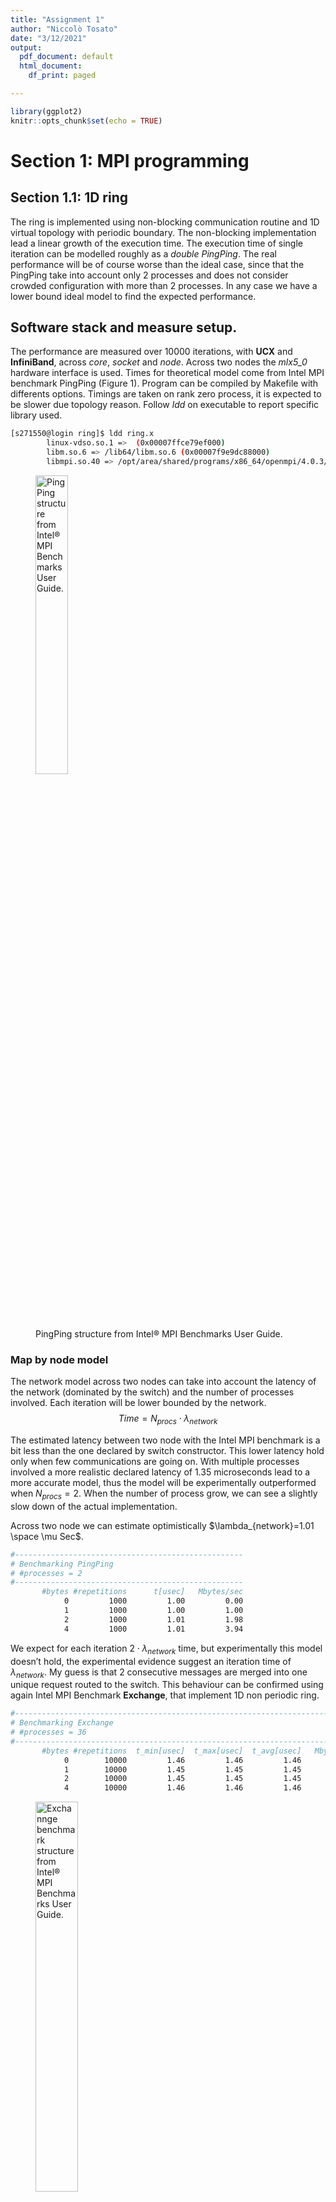 ```yaml
---
title: "Assignment 1"
author: "Niccolò Tosato"
date: "3/12/2021"
output:
  pdf_document: default
  html_document:
    df_print: paged

---
```



```r
library(ggplot2)
knitr::opts_chunk$set(echo = TRUE)
```

# Section 1: MPI programming
## Section 1.1: 1D ring

The ring is implemented using non-blocking communication routine and 1D virtual topology with periodic boundary. 
The non-blocking implementation lead a linear growth of the execution time. The execution time of single iteration can be modelled  roughly as a *double PingPing*. 
The real performance will be of course worse than the ideal case, since that the PingPing take into account only 2 processes and does not consider crowded configuration with more than 2 processes. In any case we have a lower bound ideal model to find the expected performance.

## Software stack and measure setup.

The performance are measured over 10000 iterations, with **UCX** and **InfiniBand**, across *core*, *socket* and *node*. Across two nodes the *mlx5_0*  hardware interface is used. Times for theoretical model come from Intel MPI benchmark PingPing (Figure 1). Program can be compiled by Makefile with differents options. Timings are taken on rank zero process, it is expected to be slower due topology reason. Follow *ldd* on executable to report specific library used.

\scriptsize

```bash
[s271550@login ring]$ ldd ring.x
        linux-vdso.so.1 =>  (0x00007ffce79ef000)
        libm.so.6 => /lib64/libm.so.6 (0x00007f9e9dc88000)
        libmpi.so.40 => /opt/area/shared/programs/x86_64/openmpi/4.0.3/gnu/9.3.0/lib/libmpi.so.40 (0x00007f9e9d964000)

```
\normalsize

![PingPing structure from Intel® MPI Benchmarks User Guide.](/home/nt/Scrivania/en/mpi/imb_user_guide/IMB_Users_Guide_files/image02.png){#id .class width=35% height=35%}

### Map by node model
The network model across two nodes can take into account the latency of the network (dominated by the switch) and the number of processes involved. Each iteration will be lower bounded by the network.
$$Time=N_{procs} \cdot \lambda_{network}$$

The estimated latency between two node with the Intel MPI benchmark is a bit less than the one declared by switch constructor. This lower latency hold only when few communications are going on. With multiple processes involved a more realistic declared latency of $1.35$ microseconds lead to a more accurate model, thus the model will be experimentally outperformed when $N_{procs}=2$. When the number of process grow, we can see a slightly slow down of the actual implementation. 

Across two node we can estimate optimistically $\lambda_{network}=1.01 \space \mu Sec$.
\scriptsize

```bash
#---------------------------------------------------
# Benchmarking PingPing 
# #processes = 2 
#---------------------------------------------------
       #bytes #repetitions      t[usec]   Mbytes/sec
            0         1000         1.00         0.00
            1         1000         1.00         1.00
            2         1000         1.01         1.98
            4         1000         1.01         3.94

```
\normalsize
We expect for each iteration $2 \cdot \lambda_{network}$ time, but experimentally this model doesn't hold, the experimental evidence suggest an iteration time of $\lambda_{network}$. My guess is that 2 consecutive messages are merged into one unique request routed to the switch. This behaviour can be confirmed using again Intel MPI Benchmark **Exchange**, that implement 1D non periodic ring. 

\scriptsize
```bash
#-----------------------------------------------------------------------------
# Benchmarking Exchange 
# #processes = 36 
#-----------------------------------------------------------------------------
       #bytes #repetitions  t_min[usec]  t_max[usec]  t_avg[usec]   Mbytes/sec
            0        10000         1.46         1.46         1.46         0.00
            1        10000         1.45         1.45         1.45         2.75
            2        10000         1.45         1.45         1.45         5.50
            4        10000         1.46         1.46         1.46        10.97

```
\normalsize

![Exchannge benchmark structure from Intel® MPI Benchmarks User Guide.](./img/image04.png){#id99 .class width=40% height=40%}

### Map by socket model

With the socket round robin binding selected, we can model the ring behaviour as following, with the usual Intel MPI benchmark estimation.
$$Time=N_{procs}\cdot \lambda_{socket}\cdot 2$$
Again when the sockets become crowded the real performance is worse than the model.

Across two socket we can estimate $t=0.49 \space \mu Sec$
\scriptsize
```bash
#---------------------------------------------------
# Benchmarking PingPing 
# #processes = 2 
#---------------------------------------------------
       #bytes #repetitions      t[usec]   Mbytes/sec
            0         1000         0.49         0.00
            1         1000         0.48         2.06
            2         1000         0.49         4.12
            4         1000         0.49         8.18
```
\normalsize
### Map by core model

Mapping by core the processes we have to take into account how many processes are spawned and where. When $N_{procs}$ is less or equal than the number of core in a single socket, the expected execution time is bounded by the core communication. When the first socket is filled, the first process on the second socket will be the slowest over all process, his neighbors will be placed in the other socket and he will be the slowest in communication. Thus one iteration is long as the slowest process communication time. Experimentally a spike when $N_{procs}=13$ is clearly visible. Counter intuitively the performance increase respect $N_{procs}=13$ when the number of processes increase and other process are spawned in the second socket. 

The slowest processes now have one neighbor on the same socket and one on the other, so the complessive iteration time for the slowest process is $\lambda_{core}+\lambda_{socket}$. 


$$
  Time= \left\{
\begin{array}{ll}
      N_{procs}\cdot\lambda_{core}\cdot 2 & N_{procs}\leq N_{cpu\space core} \\
      N_{procs}\cdot(\lambda_{core}+\lambda_{socket}) & N_{procs} > N_{cpu\space core}+2 \\
            N_{procs}\cdot\lambda_{socket}\cdot 2 & N_{procs} = N_{cpu\space core}+1 \\
\end{array} 
\right.  
$$


Across two core we can estimate $t=0.23 \space \mu Sec$
\scriptsize
```bash
#---------------------------------------------------
# Benchmarking PingPing 
# #processes = 2 
#---------------------------------------------------
       #bytes #repetitions      t[usec]   Mbytes/sec
            0         1000         0.23         0.00
            1         1000         0.23         4.27
            2         1000         0.24         8.44
            4         1000         0.23        17.18
```
\normalsize
### Experimental results compared with theoretical model

```r

ring_core=read.csv("./ring/timing/core.csv", header = TRUE)
ring_socket=read.csv("./ring/timing/socket.csv", header = TRUE)
ring_node=read.csv("./ring/timing/node.csv", header = TRUE)

ring_core_big=read.csv("./ring/timing/all_nodes/core.txt", header = TRUE)
ring_socket_big=read.csv("./ring/timing/all_nodes/socket.txt", header = TRUE)
ring_node_big=read.csv("./ring/timing/all_nodes/node.txt", header = TRUE)

ring_model_core=ring_core
ring_model_socket=ring_socket
ring_model_node=ring_node

core_latency=0.23
socket_latency=0.48
node_latency=1.35

ring_model_core$MEAN[ring_model_core$X.SIZE<=12]=ring_model_core$X.SIZE[ring_model_core$X.SIZE<=12]*core_latency*2
ring_model_core$MEAN[ring_model_core$X.SIZE>12]=ring_model_core$X.SIZE[ring_model_core$X.SIZE>12]*socket_latency+ring_model_core$X.SIZE[ring_model_core$X.SIZE>12]*core_latency
ring_model_core$MEAN[ring_model_core$X.SIZE==13]=ring_model_core$X.SIZE[ring_model_core$X.SIZE==13]*socket_latency*2

ring_model_socket$MEAN=ring_model_socket$X.SIZE*socket_latency*2


ring_model_node$MEAN=ring_model_node$X.SIZE*node_latency

sp1 = ggplot(ring_core,aes(x=X.SIZE,y=MEAN,color="Map by core",linetype="Real time"))  +
  scale_y_continuous(name="Time uSec",breaks = seq(0,45,by=5))+
  scale_x_continuous(name="Processor number",breaks = ring_core$X.SIZE) +
  geom_point() + 
  geom_line()  + 
  theme(axis.text.x = element_text(angle = 45, vjust = 0.5, hjust=0.5))+
  geom_point(data=ring_model_core,aes(x=X.SIZE,y=MEAN,color="Map by core"))+
  geom_line(data=ring_model_core,aes(x=X.SIZE,y=MEAN,color="Map by core",linetype="Theoretical time")) +    
  geom_point(data=ring_socket,aes(x=X.SIZE,y=MEAN,color="Map by socket")) +
  geom_line(data=ring_socket,aes(x=X.SIZE,y=MEAN,color="Map by socket",linetype="Real time"))+
  geom_point(data=ring_model_socket,aes(x=X.SIZE,y=MEAN,color="Map by socket")) +
  geom_line(data=ring_model_socket,aes(x=X.SIZE,y=MEAN,color="Map by socket",linetype="Theoretical time"))+
  geom_point(data=ring_model_node,aes(x=X.SIZE,y=MEAN,color="Map by node")) +
  geom_line(data=ring_model_node,aes(x=X.SIZE,y=MEAN,color="Map by node",linetype="Theoretical time"))+
  geom_point(data=ring_node,aes(x=X.SIZE,y=MEAN,color="Map by node")) +
  geom_line(data=ring_node,aes(x=X.SIZE,y=MEAN,color="Map by node",linetype="Real time"))+
  scale_color_manual(name="Mapping", values = c(10,12,13))+
  scale_linetype_manual(name="",values=c(1,2))+
  theme(legend.position = c(0.2, 0.8))+ geom_vline(xintercept=12, 
                color = "red",linetype="dashed", size=0.5)

core_latency=0.23
socket_latency=0.48
node_latency=1.35

ring_model_core$MEAN_MESSAGE[ring_model_core$X.SIZE<=12]=core_latency*2
ring_model_core$MEAN_MESSAGE[ring_model_core$X.SIZE>12]=socket_latency+core_latency
ring_model_core$MEAN_MESSAGE[ring_model_core$X.SIZE==13]=socket_latency*2

ring_model_socket$MEAN_MESSAGE=socket_latency*2


ring_model_node$MEAN_MESSAGE=node_latency

sp = ggplot(ring_core,aes(x=X.SIZE,y=MEAN_MESSAGE,color="Map by core",linetype="Real time"))  +
  scale_y_continuous(name="Mean iteration time uSec",breaks = seq(0.4,1.6,by=0.1))+
  scale_x_continuous(name="Processor number",breaks = ring_core$X.SIZE) +
  geom_point() + 
  geom_line()  + 
  theme(axis.text.x = element_text(angle = 45, vjust = 0.5, hjust=0.5))+
  geom_point(data=ring_model_core,aes(x=X.SIZE,y=MEAN_MESSAGE,color="Map by core"))+
  geom_line(data=ring_model_core,aes(x=X.SIZE,y=MEAN_MESSAGE,color="Map by core",linetype="Theoretical time")) +    
  geom_point(data=ring_socket,aes(x=X.SIZE,y=MEAN/X.SIZE,color="Map by socket")) +
  geom_line(data=ring_socket,aes(x=X.SIZE,y=MEAN/X.SIZE,color="Map by socket",linetype="Real time"))+
  geom_point(data=ring_model_socket,aes(x=X.SIZE,y=MEAN_MESSAGE,color="Map by socket")) +
  geom_line(data=ring_model_socket,aes(x=X.SIZE,y=MEAN_MESSAGE,color="Map by socket",linetype="Theoretical time"))+
  geom_point(data=ring_model_node,aes(x=X.SIZE,y=MEAN_MESSAGE,color="Map by node")) +
  geom_line(data=ring_model_node,aes(x=X.SIZE,y=MEAN_MESSAGE,color="Map by node",linetype="Theoretical time"))+
  geom_point(data=ring_node,aes(x=X.SIZE,y=MEAN/X.SIZE,color="Map by node")) +
  geom_line(data=ring_node,aes(x=X.SIZE,y=MEAN/X.SIZE,color="Map by node",linetype="Real time"))+
  scale_color_manual(name="Mapping", values = c(10,12,13))+
  scale_linetype_manual(name="",values=c(1,2))+
  guides(color = FALSE, size = FALSE,linetype= FALSE)+
  geom_vline(xintercept=12, 
                color = "red",linetype="dashed", size=0.5)

```



```r

library(gtable)
library(gridExtra)
grid.arrange(sp1,sp,nrow=1)

```

```r

library(ggplot2)
sp = ggplot(ring_core_big,aes(x=X.SIZE,y=MEAN,color="Map by core" ))  +
  scale_y_continuous(name="Time uSec",breaks = seq(0,180,by=10))+
  scale_x_continuous(name="Processor number",breaks = ring_core_big$X.SIZE) +
  geom_point() + 
  geom_line()  + 
  theme(axis.text.x = element_text(angle = 60, vjust = 0.5, hjust=0.5))+
  geom_point(data=ring_socket_big,aes(x=X.SIZE,y=MEAN,color="Map by socket")) +
  geom_line(data=ring_socket_big,aes(x=X.SIZE,y=MEAN,color="Map by socket" ))+
  geom_point(data=ring_node_big,aes(x=X.SIZE,y=MEAN,color="Map by node")) +
  geom_line(data=ring_node_big,aes(x=X.SIZE,y=MEAN,color="Map by node" ))+
  scale_color_manual(name="Mapping", values = c(10,12,13,14))+
  scale_linetype_manual(name="",values=c(1,2))+
  theme(legend.position = c(0.1, 0.6))+
  geom_vline(xintercept=12, 
                color = "red",linetype="dashed", size=0.5)+
  geom_vline(xintercept=24, 
                color = "red",linetype="dashed", size=0.5)+
  geom_vline(xintercept=36, 
                color = "red",linetype="dashed", size=0.5)+
  geom_vline(xintercept=48, 
                color = "red",linetype="dashed", size=0.5)+
   geom_vline(xintercept=60, 
                color = "red",linetype="dashed", size=0.5)+
  geom_vline(xintercept=72, 
                color = "red",linetype="dashed", size=0.5)+
  geom_vline(xintercept=84, 
                color = "red",linetype="dashed", size=0.5)


library(ggplot2)
sp2 = ggplot(ring_core_big,aes(x=X.SIZE,y=MEAN_MESSAGE,color="Map by core" ))  +
  scale_y_continuous(name="Mean iteration time uSec",breaks = seq(0.4,1.7,0.1))+
  scale_x_continuous(name="Processor number",breaks = ring_core_big$X.SIZE) +
  geom_point() + 
  geom_line()  + 
  theme(axis.text.x = element_text(angle = 60, vjust = 0.5, hjust=0.5))+
  geom_point(data=ring_socket_big,aes(x=X.SIZE,y=MEAN_MESSAGE,color="Map by socket")) +
  geom_line(data=ring_socket_big,aes(x=X.SIZE,y=MEAN_MESSAGE,color="Map by socket" ))+
  geom_point(data=ring_node_big,aes(x=X.SIZE,y=MEAN_MESSAGE,color="Map by node")) +
  geom_line(data=ring_node_big,aes(x=X.SIZE,y=MEAN_MESSAGE,color="Map by node" ))+
  scale_color_manual(name="Mapping", values = c(10,12,13,14))+
  scale_linetype_manual(name="",values=c(1,2))+
  guides(color = FALSE, size = FALSE,linetype= FALSE)+ geom_vline(xintercept=12, 
                color = "red",linetype="dashed", size=0.5)+
  geom_vline(xintercept=12, 
                color = "red",linetype="dashed", size=0.5)+
  geom_vline(xintercept=24, 
                color = "red",linetype="dashed", size=0.5)+
  geom_vline(xintercept=36, 
                color = "red",linetype="dashed", size=0.5)+
  geom_vline(xintercept=48, 
                color = "red",linetype="dashed", size=0.5)+
  geom_vline(xintercept=60, 
                color = "red",linetype="dashed", size=0.5)+
  geom_vline(xintercept=72, 
                color = "red",linetype="dashed", size=0.5)+
  geom_vline(xintercept=84, 
                color = "red",linetype="dashed", size=0.5)

```
\newpage
```r

grid.arrange(sp,sp2,nrow=2)

```

## More Comments

Running the ring across 4 node we can recognize the pattern described above. After 24 processes, when socket or node are saturated the changes on mean iteration time are smaller beacause the communication time between node is the larger and more evident than intra-socket on intra-core, and above 24 processes we have at least one intra-node communication going on.

\newpage
# Section 2: measure MPI point to point performance

In order to measure MPI point to point performance, the Intel MPI benchmarks is used. By Intel's documentation it works as follow:

![PingPong structure from Intel® MPI Benchmarks User Guide.](./img/image01.png){#id2 .class width=50% height=50%}

The bandwidth and the latency estimate is done across *core*, *socket* and different *node*, combined with different protocols and hardware devices.
The **pml** involved in the benchmarks are **OB1** and **UCX**. The **btl** used are **tcp** and **vader**. Across node are selected also different network, with different protocols: $25$ Gbit Ethernet and $100$ Gbit InfiniBand throught Mellanox network switch. 

```r
node_ib=read.csv("./pingpong/ompi/node_ib.out.csv", header = TRUE)
node_ob1_tcp=read.csv("./pingpong/ompi/node_ob1_selftcp.out.csv", header = TRUE)
node_ucx_br0=read.csv("./pingpong/ompi/node_ucx_br0.out.csv", header = TRUE)
node_ucx_ib0=read.csv("./pingpong/ompi/node_ucx_ib0.out.csv", header = TRUE)
node_ucx__mlx5=read.csv("./pingpong/ompi/node_ucx_mlx5.out.csv", header = TRUE)

socket_ib=read.csv("./pingpong/ompi/socket_ib.out.csv", header = TRUE)
socket_ob1_tcp=read.csv("./pingpong/ompi/socket_ob1_selftcp.out.csv", header = TRUE)
socket_ob1_vader=read.csv("./pingpong/ompi/socket_ob1_selfvader.out.csv", header = TRUE)

core_ib=read.csv("./pingpong/ompi/core_ib.out.csv", header = TRUE)
core_ob1_tcp=read.csv("./pingpong/ompi/core_ob1_selftcp.out.csv", header = TRUE)
core_ob1_vader=read.csv("./pingpong/ompi/core_ob1_selfvader.out.csv", header = TRUE)


node_ib_intel=read.csv("./pingpong/intel/node_ib_intel.out.csv", header = TRUE)
socket_ib_intel=read.csv("./pingpong/intel/socket_ib_intel.out.csv", header = TRUE)
core_ib_intel=read.csv("./pingpong/intel/core_ib_intel.out.csv", header = TRUE)
```

```r
library(ggplot2)

sp = ggplot(core_ib,aes(x=X.bytes,y=mbs,color="UCX IB",linetype="Core")) +
  scale_x_continuous(trans='log2',name="Message Size Bytes",breaks=core_ib$X.bytes) +
  geom_point() + geom_line()+scale_y_continuous(breaks = seq(0,25000,1000),name="MB/s") +
  theme(axis.text.x = element_text(angle = 90, vjust = 0.5, hjust=1)) +
  geom_point(data=core_ob1_tcp,aes(x=X.bytes,y=mbs,color="OB1 tcp")) +
  geom_line(data=core_ob1_tcp,aes(x=X.bytes,y=mbs,color="OB1 tcp",linetype="Core")) +
  geom_point(data=core_ob1_vader,aes(x=X.bytes,y=mbs,color="OB1 vader")) +
  geom_line(data=core_ob1_vader,aes(x=X.bytes,y=mbs,color="OB1 vader",linetype="Core")) +
  geom_point(data=socket_ib,aes(x=X.bytes,y=mbs,color="UCX IB")) +
  geom_line(data=socket_ib,aes(x=X.bytes,y=mbs,color="UCX IB",linetype="Socket")) +
  geom_point(data=socket_ob1_tcp,aes(x=X.bytes,y=mbs,color="OB1 tcp")) +
  geom_line(data=socket_ob1_tcp,aes(x=X.bytes,y=mbs,color="OB1 tcp",linetype="Socket")) +
  geom_point(data=socket_ob1_vader,aes(x=X.bytes,y=mbs,color="OB1 vader")) +
  geom_line(data=socket_ob1_vader,aes(x=X.bytes,y=mbs,color="OB1 vader",linetype="Socket")) +
  geom_point(data=socket_ib_intel,aes(x=X.bytes,y=mbs,color="Intel IB")) +
  geom_line(data=socket_ib_intel,aes(x=X.bytes,y=mbs,color="Intel IB",linetype="Socket")) +
  geom_point(data=core_ib_intel,aes(x=X.bytes,y=mbs,color="Intel IB")) +
  geom_line(data=core_ib_intel,aes(x=X.bytes,y=mbs,color="Intel IB",linetype="Core"))+
  scale_color_manual(name="Protocol", values = c("#F8766D", "#7CAE00", "#00BFC4" ,"#C77CFF"))+
  scale_linetype_manual(name="Mapping",values=c(1,2,3,4))+
  labs(title="PingPong bandwidth", subtitle="Thin node,core and socket mapping")  +
      theme(plot.title = element_text(size = 13, face = "bold",hjust = 0.5,margin = margin(t = 12)), plot.subtitle = element_text(size = 10, hjust = 0.5, margin = margin(t = 7, b = 10), face = "italic"), axis.title = element_text(face = "bold"), legend.text = element_text(margin = margin(t = 7, b = 7, r=12)), axis.title.x = element_text(margin = margin(t = 10, b=10)), axis.title.y = element_text(margin = margin(r = 10,l=10)), axis.text = element_text(color= "#2f3030", face="bold"))+
  geom_vline(xintercept=32768, 
                color = "black",linetype="dashed", size=0.35)+
  geom_vline(xintercept=1048576, 
                color = "black",linetype="dashed", size=0.35)+
  geom_vline(xintercept=19922944, 
                color = "black",linetype="dashed", size=0.35)


```


```r
options(warn=-1)
sp

```
\newpage
The graph above show the behaviour inside the same node, then mapping the processes across two sockets or in the same socket. Mapping the processes in the same socket show of course a better performance. The behaviour before the asymptotic plateau is strange and show very different performance among different implementation, the main cause is the cache. 
Before analyzing the performance we need to know more about the node topology. 

![lstopo output on THIN node.](./img/lstopo.png){#idasd .class width=50% height=50% align=right}

Cache sizes are reported on graph with vertical black dashed line. 
The behaviour appear strange before $16$ MB included, after that size, it is stable beacause the message size is larger than all caches. The larger cache is **L3** with $19$ MB.

The **L2** effects, become clear after $1$ MB, then all implementations start loosing bandwidth.

The **L1** effects is not clearly visible from the bandwidth due the latency. To infer with more accuracy about the cache effect we can perform some profiling test using hardware counters. I modified Intel MPI Benchmark PingPong injecting some code in order to inspec L1 data cache misses and L2 cache misses using PAPI. I tracked all cache misses on MPI_Send and MPI_Recv routine. They are reported on absolute value and normalized respect message size.

Before $128$ KB UCX shows poor performance respect other protocols, after that size there is an huge speed up. This behave will be explained later. Intel InfiniBand also show poor performance respect UCX implementation, this behaviour is explained with cache too. 

```r
ob1_core_tcp=read.csv("./mpi-benchmarks_mod/src_c/cache_misses_send/core_ob1_selftcp_cache_misses.out.csv", header = TRUE)
ob1_core_tcp$L1=ob1_core_tcp$L1/(ob1_core_tcp$ITER)
ob1_core_tcp$L2=ob1_core_tcp$L2/(ob1_core_tcp$ITER)

ob1_core_vader=read.csv("./mpi-benchmarks_mod/src_c/cache_misses_send/core_ob1_selfvader_cache_misses.out.csv", header = TRUE)
ob1_core_vader$L1=ob1_core_vader$L1/(ob1_core_vader$ITER)
ob1_core_vader$L2=ob1_core_vader$L2/(ob1_core_vader$ITER)

ucx_core=read.csv("./mpi-benchmarks_mod/src_c/cache_misses_send/core_ib_cache_misses.out.csv", header = TRUE)
ucx_core$L1=ucx_core$L1/(ucx_core$ITER)
ucx_core$L2=ucx_core$L2/(ucx_core$ITER)

ob1_socket_tcp=read.csv("./mpi-benchmarks_mod/src_c/cache_misses_send/socket_ob1_selftcp_cache_misses.out.csv", header = TRUE)
ob1_socket_tcp$L1=ob1_socket_tcp$L1/(ob1_socket_tcp$ITER)
ob1_socket_tcp$L2=ob1_socket_tcp$L2/(ob1_socket_tcp$ITER)

ob1_socket_vader=read.csv("./mpi-benchmarks_mod/src_c/cache_misses_send/socket_ob1_selfvader_cache_misses.out.csv", header = TRUE)
ob1_socket_vader$L1=ob1_socket_vader$L1/(ob1_socket_vader$ITER)
ob1_socket_vader$L2=ob1_socket_vader$L2/(ob1_socket_vader$ITER)

ucx_socket=read.csv("./mpi-benchmarks_mod/src_c/cache_misses_send/socket_ib_cache_misses.out.csv", header = TRUE)
ucx_socket$L1=ucx_socket$L1/(ucx_socket$ITER)
ucx_socket$L2=ucx_socket$L2/(ucx_socket$ITER)
 
intel_core=read.csv("./mpi-benchmarks_mod/src_c/cache_misses_send/intel_core_cache_misses.out.csv", header = TRUE)

intel_core$L1=intel_core$L1/intel_core$ITER
intel_core$L2=intel_core$L2/intel_core$ITER

intel_socket=read.csv("./mpi-benchmarks_mod/src_c/cache_misses_send/intel_socket_cache_misses.out.csv", header = TRUE)

intel_socket$L1=intel_socket$L1/intel_core$ITER
intel_socket$L2=intel_socket$L2/intel_core$ITER

```

```r
gg_color_hue <- function(n) {
  hues = seq(15, 375, length = n + 1)
  hcl(h = hues, l = 65, c = 100)[1:n]
}


sp = ggplot(ob1_core_vader,aes(x=X.SIZE,y=L1/X.SIZE,color="L1 miss OB1",linetype="Core")) +
  scale_x_continuous(trans='log2',name="Message Size Bytes", breaks=ob1_core_vader$X.SIZE) +
  geom_point() +
  geom_line()  +
  theme(axis.text.x = element_text(angle = 90, vjust = 0.5, hjust=1)) +
  scale_y_continuous(trans='log2',name="Log(Cache miss)") +
  geom_point(data=ob1_core_vader,aes(x=X.SIZE,y=L2/X.SIZE,color="L2 miss OB1")) +
  geom_line(data=ob1_core_vader,aes(x=X.SIZE,y=L2/X.SIZE,color="L2 miss OB1",linetype="Core"))  +
  geom_point(data=ob1_socket_vader,aes(x=X.SIZE,y=L1/X.SIZE,color="L1 miss OB1")) +
  geom_line(data=ob1_socket_vader,aes(x=X.SIZE,y=L1/X.SIZE,color="L1 miss OB1",linetype="Socket")) +  
  geom_point(data=ob1_socket_vader,aes(x=X.SIZE,y=L2/X.SIZE,color="L2 miss OB1")) +
  geom_line(data=ob1_socket_vader,aes(x=X.SIZE,y=L2/X.SIZE,color="L2 miss OB1",linetype="Socket")) +
  geom_point(data=ucx_socket,aes(x=X.SIZE,y=L1/X.SIZE,color="L1 miss UCX"))+
  geom_line(data=ucx_socket,aes(x=X.SIZE,y=L1/X.SIZE,color="L1 miss UCX",linetype="Socket")) +
  geom_point(data=ucx_socket,aes(x=X.SIZE,y=L2/X.SIZE,color="L2 miss UCX")) + 
  geom_line(data=ucx_socket,aes(x=X.SIZE,y=L2/X.SIZE,color="L2 miss UCX",linetype="Socket")) + 
  geom_point(data=ucx_core,aes(x=X.SIZE,y=L2/X.SIZE,color="L2 miss UCX")) + 
  geom_line(data=ucx_core,aes(x=X.SIZE,y=L2/X.SIZE,color="L2 miss UCX",linetype="Core"))+
  geom_point(data=ucx_core,aes(x=X.SIZE,y=L1/X.SIZE,color="L1 miss UCX")) + 
  geom_line(data=ucx_core,aes(x=X.SIZE,y=L1/X.SIZE,color="L1 miss UCX",linetype="Core"))  +
  geom_point(data=intel_core,aes(x=X.SIZE,y=L1/X.SIZE,color="L1 miss Intel")) + 
  geom_line(data=intel_core,aes(x=X.SIZE,y=L1/X.SIZE,color="L1 miss Intel",linetype="Core"))  +
  geom_point(data=intel_core,aes(x=X.SIZE,y=L2/X.SIZE,color="L2 miss Intel")) + 
  geom_line(data=intel_core,aes(x=X.SIZE,y=L2/X.SIZE,color="L2 miss Intel",linetype="Core"))  +
  geom_point(data=intel_socket,aes(x=X.SIZE,y=L1/X.SIZE,color="L1 miss Intel")) + 
  geom_line(data=intel_socket,aes(x=X.SIZE,y=L1/X.SIZE,color="L1 miss Intel",linetype="Socket"))  +
  geom_point(data=intel_socket,aes(x=X.SIZE,y=L2/X.SIZE,color="L2 miss Intel")) + 
  geom_line(data=intel_socket,aes(x=X.SIZE,y=L2/X.SIZE,color="L2 miss Intel",linetype="Socket"))  +       
  scale_color_manual(name="Protocol", values = c( "#F8766D", "#B79F00" ,"#00BA38", "#00BFC4", "#619CFF" ,"#F564E3"))+
  scale_linetype_manual(name="Mapping",values=c(1,2))+
  geom_vline(xintercept=32768, 
                color = "black",linetype="dashed", size=0.35)+
  geom_vline(xintercept=1048576, 
                color = "black",linetype="dashed", size=0.35)+
  geom_vline(xintercept=19922944, 
                color = "black",linetype="dashed", size=0.35)+
  theme(axis.text.y =element_blank())

sp1 = ggplot(ob1_core_vader,aes(x=X.SIZE,y=L1,color="L1 miss OB1",linetype="Core")) +
  scale_x_continuous(trans='log2',name="Message Size Bytes",breaks=ob1_core_vader$X.SIZE) +
  geom_point() +
  geom_line()  +
  theme(axis.text.x = element_text(angle = 90, vjust = 0.5, hjust=1)) +
  scale_y_continuous(trans='log2',name="Log(Cache miss)") +
  geom_point(data=ob1_core_vader,aes(x=X.SIZE,y=L2,color="L2 miss OB1")) +
  geom_line(data=ob1_core_vader,aes(x=X.SIZE,y=L2,color="L2 miss OB1",linetype="Core"))  +
  geom_point(data=ob1_socket_vader,aes(x=X.SIZE,y=L1,color="L1 miss OB1")) +
  geom_line(data=ob1_socket_vader,aes(x=X.SIZE,y=L1,color="L1 miss OB1",linetype="Socket")) +  
  geom_point(data=ob1_socket_vader,aes(x=X.SIZE,y=L2,color="L2 miss OB1")) +
  geom_line(data=ob1_socket_vader,aes(x=X.SIZE,y=L2,color="L2 miss OB1",linetype="Socket")) +
  geom_point(data=ucx_socket,aes(x=X.SIZE,y=L1,color="L1 miss UCX"))+
  geom_line(data=ucx_socket,aes(x=X.SIZE,y=L1,color="L1 miss UCX",linetype="Socket")) +
  geom_point(data=ucx_socket,aes(x=X.SIZE,y=L2,color="L2 miss UCX")) + 
  geom_line(data=ucx_socket,aes(x=X.SIZE,y=L2,color="L2 miss UCX",linetype="Socket")) + 
  geom_point(data=ucx_core,aes(x=X.SIZE,y=L2,color="L2 miss UCX")) + 
  geom_line(data=ucx_core,aes(x=X.SIZE,y=L2,color="L2 miss UCX",linetype="Core"))+
  geom_point(data=ucx_core,aes(x=X.SIZE,y=L1,color="L1 miss UCX")) + 
  geom_line(data=ucx_core,aes(x=X.SIZE,y=L1,color="L1 miss UCX",linetype="Core"))  +
  geom_point(data=intel_core,aes(x=X.SIZE,y=L1,color="L1 miss Intel")) + 
  geom_line(data=intel_core,aes(x=X.SIZE,y=L1,color="L1 miss Intel",linetype="Core"))  +
  geom_point(data=intel_core,aes(x=X.SIZE,y=L2,color="L2 miss Intel")) + 
  geom_line(data=intel_core,aes(x=X.SIZE,y=L2,color="L2 miss Intel",linetype="Core"))  +
  geom_point(data=intel_socket,aes(x=X.SIZE,y=L1,color="L1 miss Intel")) + 
  geom_line(data=intel_socket,aes(x=X.SIZE,y=L1,color="L1 miss Intel",linetype="Socket"))  +
  geom_point(data=intel_socket,aes(x=X.SIZE,y=L2,color="L2 miss Intel")) + 
  geom_line(data=intel_socket,aes(x=X.SIZE,y=L2,color="L2 miss Intel",linetype="Socket"))  +       
  scale_color_manual(name="Protocol", values = c( "#F8766D", "#B79F00" ,"#00BA38", "#00BFC4", "#619CFF" ,"#F564E3"))+
  scale_linetype_manual(name="Mapping",values=c(1,2)) +
  geom_vline(xintercept=32768, 
                color = "black",linetype="dashed", size=0.35)+
  geom_vline(xintercept=1048576, 
                color = "black",linetype="dashed", size=0.35)+
  geom_vline(xintercept=19922944, 
                color = "black",linetype="dashed", size=0.35)+
  theme(axis.text.y =element_blank())


```

```r
sp1
sp
```

From first graph, now Intel implementation behaviour is clear, it has the largest cache misses number among all other configurations. The bandwidth spike of **UCX** after $128 \space KB$, can be explained by **L1** and **L2** drop in terms of cache misses. **OB1** implementation seems be the most cache friendly *PML*. Disclamer: those graphs must used in qualitative way and not in quantitative way. 

```r
node_ib=read.csv("./pingpong/ompi/node_ib.out.csv", header = TRUE)
node_ob1_tcp=read.csv("./pingpong/ompi/node_ob1_selftcp.out.csv", header = TRUE)
node_ucx_br0=read.csv("./pingpong/ompi/node_ucx_br0.out.csv", header = TRUE)
node_ucx_ib0=read.csv("./pingpong/ompi/node_ucx_ib0.out.csv", header = TRUE)
node_ucx__mlx5=read.csv("./pingpong/ompi/node_ucx_mlx5.out.csv", header = TRUE)
node_ib_intel=read.csv("./pingpong/intel/node_ib_intel.out.csv", header = TRUE)

```


```r
library(ggplot2)
sp = ggplot(node_ib,aes(x=X.bytes,y=mbs,color="UCX IB")) +
  scale_x_continuous(trans='log2',name="Message Size Bytes",breaks=core_ib$X.bytes)+
  scale_y_continuous(breaks = seq(0,13000,500),name="MB/s")  + geom_point() + geom_line()  +
  theme(axis.text.x = element_text(angle = 90, vjust = 0.5, hjust=1)) + 
  geom_point(data=node_ob1_tcp,aes(x=X.bytes,y=mbs,color="OB1 tcp")) + geom_line(data=node_ob1_tcp,aes(x=X.bytes,y=mbs,color="OB1 tcp"))+ geom_point(data=node_ucx_br0,aes(x=X.bytes,y=mbs,color="UCX br0")) + geom_line(data=node_ucx_br0,aes(x=X.bytes,y=mbs,color="UCX br0")) + geom_point(data=node_ucx_ib0,aes(x=X.bytes,y=mbs,color="UCX ib0")) + geom_line(data=node_ucx_ib0,aes(x=X.bytes,y=mbs,color="UCX ib0")) + geom_point(data=node_ib_intel,aes(x=X.bytes,y=mbs,color="Intel IB")) + geom_line(data=node_ib_intel,aes(x=X.bytes,y=mbs,color="Intel IB")) +
  labs(title="PingPong bandwidth", subtitle="Thin node,node mapping")  +
      theme(plot.title = element_text(size = 13, face = "bold",hjust = 0.5,margin = margin(t = 12)), plot.subtitle = element_text(size = 10, hjust = 0.5, margin = margin(t = 7, b = 10), face = "italic"), axis.title = element_text(face = "bold"), legend.text = element_text(margin = margin(t = 7, b = 7, r=12)), axis.title.x = element_text(margin = margin(t = 10, b=10)), axis.title.y = element_text(margin = margin(r = 10,l=10)), axis.text = element_text(color= "#2f3030", face="bold"))

```


```r
sp 
```

This inter-node benchmark reveal the network performance and topology. Two physical network are available, $25$  Gbit Ethernet and $100$ Gbit InfiniBand. 
The PCI-E devices are visible from lstopo, we can physically see em1, em2, that are bonded togheter, creating the interface bond0. To infer about this we can use ifconfig and ip link command. Is also available IPoIB with the ib0 device.

\scriptsize

```bash
[s271550@ct1pt-tnode007 etc]$ ifconfig
bond0: flags=5187<UP,BROADCAST,RUNNING,MASTER,MULTICAST>  mtu 1500
        inet6 fe80::3680:dff:fe4e:5568  prefixlen 64  scopeid 0x20<link>
        ether 34:80:0d:4e:55:68  txqueuelen 1000  (Ethernet)

br0: flags=4163<UP,BROADCAST,RUNNING,MULTICAST>  mtu 1500
        inet 10.128.2.127  netmask 255.255.255.0  broadcast 10.128.2.255
        inet6 fe80::3680:dff:fe4e:5568  prefixlen 64  scopeid 0x20<link>
        ether 34:80:0d:4e:55:68  txqueuelen 1000  (Ethernet)

em1: flags=6211<UP,BROADCAST,RUNNING,SLAVE,MULTICAST>  mtu 1500
        ether 34:80:0d:4e:55:68  txqueuelen 1000  (Ethernet)

em2: flags=6211<UP,BROADCAST,RUNNING,SLAVE,MULTICAST>  mtu 1500
        ether 34:80:0d:4e:55:68  txqueuelen 1000  (Ethernet)

ib0: flags=4163<UP,BROADCAST,RUNNING,MULTICAST>  mtu 2044
        inet 10.128.6.127  netmask 255.255.255.0  broadcast 10.128.6.255
        inet6 fe80::ba59:9f03:d4:27d6  prefixlen 64  scopeid 0x20<link>
Infiniband hardware address can be incorrect! Please read BUGS section in ifconfig(8).
        infiniband 00:00:09:07:FE:80:00: ..... txqueuelen 256  (InfiniBand)

lo: flags=73<UP,LOOPBACK,RUNNING>  mtu 65536
        inet 127.0.0.1  netmask 255.0.0.0
        inet6 ::1  prefixlen 128  scopeid 0x10<host>
```


```bash
[s271550@ct1pt-tnode007 etc]$ ip link 
1: lo: <LOOPBACK,UP,LOWER_UP> mtu 65536 qdisc noqueue state UNKNOWN mode DEFAULT group default qlen 1000
    link/loopback 00:00:00:00:00:00 brd 00:00:00:00:00:00
2: em1: <BROADCAST,MULTICAST,SLAVE,UP,LOWER_UP> mtu 1500 qdisc mq master bond0 state UP mode DEFAULT group default qlen 1000
    link/ether 34:80:0d:4e:55:68 brd ff:ff:ff:ff:ff:ff
3: em2: <BROADCAST,MULTICAST,SLAVE,UP,LOWER_UP> mtu 1500 qdisc mq master bond0 state UP mode DEFAULT group default qlen 1000
    link/ether 34:80:0d:4e:55:68 brd ff:ff:ff:ff:ff:ff
4: ib0: <BROADCAST,MULTICAST,UP,LOWER_UP> mtu 2044 qdisc mq state UP mode DEFAULT group default qlen 256
    link/infiniband 00:00:09:07:fe:80:00:00:00:00:00:00:b8:59:9f:03:00:d4:27:d6 brd ......
5: bond0: <BROADCAST,MULTICAST,MASTER,UP,LOWER_UP> mtu 1500 qdisc noqueue master br0 state UP mode DEFAULT group default qlen 1000
    link/ether 34:80:0d:4e:55:68 brd ff:ff:ff:ff:ff:ff
6: br0: <BROADCAST,MULTICAST,UP,LOWER_UP> mtu 1500 qdisc noqueue state UP mode DEFAULT group default qlen 1000
    link/ether 34:80:0d:4e:55:68 brd ff:ff:ff:ff:ff:ff
```
\normalsize


With openMPI implementation and UCX, we can directly select the devices, that lead to a specific protocol as consequence. The devices tested are ib0, br0 and mlx5_0:1. Ib0 is the IPoIB protocol, br0 lead a TCP communication and mlx5_0:1 is a pure native InfiniBand device.
The theoretical maximum performance are $12.5$ GB/s or $12800$ MB/s for InfiniBand and $3.125$ GB/s or $3200$ MB/s for the Ethernet network. 

The experimental asymptotic bandwidth measured are: 
```r
calculate_fit=function(d){
 fit1=lm(data=d[1:15,],formula = t~X.bytes)
 fit2=lm(data=d[15:30,],formula = t~X.bytes)
 lambda=fit1$coefficients[1]
 b=(fit2$coefficients[2]^-1)
 d$t_est=lambda+d$X.bytes/b
 d$b_est=d$X.bytes/d$t_est
 return(d)
}

plot_fit=function( d,mapping,mapping_2 ){
  mapping_2=paste0(mapping_2, " \nlatency=" ,round(d$t_est[1],digits = 2)," uSec\n bandwidth=",round(d$b_est[30],digits = 2)," MB/s")
  sp = ggplot(d,aes(x=d$X.bytes,y=mbs,color="Real")) +
  scale_x_continuous(trans='log2',name="Message Size Bytes",breaks=d$X.bytes)  +
  geom_point() + geom_line()+scale_y_continuous(name="MB/s")   +
  theme(axis.text.x = element_text(angle = 90, vjust = 0.5, hjust=1)) +
  geom_point(data=d,aes(x=d$X.bytes,y=b_est,color="Estimated")) +
  geom_line(data=d,aes(x=d$X.bytes,y=b_est,color="Estimated"))+
  labs(title=mapping, subtitle=mapping_2) +
      theme(plot.title = element_text(size = 13, face = "bold",hjust = 0.5,margin = margin(t = 12)), plot.subtitle = element_text(size = 10, hjust = 0.5, margin = margin(t = 7, b = 10), face = "italic"), axis.title = element_text(face = "bold"), legend.text = element_text(margin = margin(t = 7, b = 7, r=12)), axis.title.x = element_text(margin = margin(t = 10, b=10)), axis.title.y = element_text(margin = margin(r = 10,l=10)), axis.text = element_text(color= "#2f3030", face="bold")) +
  theme(
#  panel.background = element_rect(fill = "#ebeef0", colour = "#d5dce0",
#                               size = 2, linetype = "solid"),
  panel.grid.major = element_line(size = 0.6, linetype = 'solid',
                                colour = "white"), 
  panel.grid.minor = element_line(size = 0.35, linetype = 'solid',
                                colour = "white")
  )+scale_color_manual(name="",values=c("#F8766D","#00BFC4"))
  sp
}

get_plot_fit=function( d,mapping,mapping_2 ){
  mapping_2=paste0(mapping_2, " \nlatency=" ,round(d$t_est[1],digits = 2)," uSec\n bandwidth=",round(d$b_est[30],digits = 2)," MB/s")
  sp = ggplot(d,aes(x=d$X.bytes,y=mbs,color="Real")) +
  scale_x_continuous(trans='log2',name="Message Size Bytes",breaks=d$X.bytes)  +
  geom_point() + geom_line()+scale_y_continuous(name="MB/s")   +
  theme(axis.text.x = element_text(angle = 90, vjust = 0.5, hjust=1)) +
  geom_point(data=d,aes(x=d$X.bytes,y=b_est,color="Estimated")) +
  geom_line(data=d,aes(x=d$X.bytes,y=b_est,color="Estimated"))+
labs(title=mapping, subtitle=mapping_2) +
    theme(plot.title = element_text(size = 10, face = "bold",hjust = 0,margin = margin(t = 5)), plot.subtitle = element_text(size = 10, hjust = 0.5, margin = margin(t = 4, b = 5), face = "italic"), axis.title = element_text(face = "bold"), legend.text = element_text(margin = margin(t = 4, b = 4, r=12)), axis.title.x = element_text(margin = margin(t = 5, b=5)), axis.title.y = element_text(margin = margin(r = 10,l=10)), axis.text = element_text(color= "#2f3030", face="bold")) +
  theme(
#  panel.background = element_rect(fill = "#ebeef0", colour = "#d5dce0",
#                               size = 2, linetype = "solid"),
  panel.grid.major = element_line(size = 0.6, linetype = 'solid',
                                colour = "white"), 
  panel.grid.minor = element_line(size = 0.35, linetype = 'solid',
                                colour = "white")
  )+scale_color_manual(name="",values=c("#F8766D","#00BFC4"))+
  guides(color = FALSE, size = FALSE,linetype= FALSE)
  return(sp)
}

get_plot_fit_legend=function( d,mapping,mapping_2 ){
    mapping_2=paste0(mapping_2, " \nlatency=" ,round(d$t_est[1],digits = 2)," uSec\n bandwidth=",round(d$b_est[30],digits = 2)," MB/s")
  sp = ggplot(d,aes(x=d$X.bytes,y=mbs,color="Real")) +
  scale_x_continuous(trans='log2',name="Message Size Bytes",breaks=d$X.bytes)  +
  geom_point() + geom_line()+scale_y_continuous(name="MB/s")   +
  theme(axis.text.x = element_text(angle = 90, vjust = 0.5, hjust=1)) +
  geom_point(data=d,aes(x=d$X.bytes,y=b_est,color="Estimated")) +
  geom_line(data=d,aes(x=d$X.bytes,y=b_est,color="Estimated"))+
labs(title=mapping, subtitle=mapping_2) +
    theme(plot.title = element_text(size = 10, face = "bold",hjust = 0,margin = margin(t = 5)), plot.subtitle = element_text(size = 10, hjust = 0.5, margin = margin(t = 4, b = 5), face = "italic"), axis.title = element_text(face = "bold"), legend.text = element_text(margin = margin(t = 4, b = 4, r=12)), axis.title.x = element_text(margin = margin(t = 5, b=5)), axis.title.y = element_text(margin = margin(r = 10,l=10)), axis.text = element_text(color= "#2f3030", face="bold")) +
  theme(
#  panel.background = element_rect(fill = "#ebeef0", colour = "#d5dce0",
#                               size = 2, linetype = "solid"),
  panel.grid.major = element_line(size = 0.6, linetype = 'solid',
                                colour = "white"), 
  panel.grid.minor = element_line(size = 0.35, linetype = 'solid',
                                colour = "white")
  )+scale_color_manual(name="",values=c("#F8766D","#00BFC4"))+
  theme(legend.position = c(0.2, 0.8))
  return(sp)
}

```


```r

node_ib_fit=calculate_fit(node_ib)
sp1=get_plot_fit_legend(node_ib_fit,mapping="Map by node, THIN node",mapping_2="UCX ib")

node_ob1_tcp_fit=calculate_fit(node_ob1_tcp)
sp2=get_plot_fit(node_ob1_tcp_fit,mapping="Map by node, THIN node",mapping_2="OB1 tcp")

node_ucx_br0_fit=calculate_fit(node_ucx_br0)
sp3=get_plot_fit(node_ucx_br0_fit,mapping="Map by node, THIN node",mapping_2="UCX interface br0")

node_ucx_ib0_fit=calculate_fit(node_ucx_ib0)
sp4=get_plot_fit(node_ucx_ib0_fit,mapping="Map by node, THIN node",mapping_2="UCX interface ib0")

node_ib_intel_fit=calculate_fit(node_ib_intel)
sp5=get_plot_fit(node_ib_intel_fit,mapping="Map by node, THIN node",mapping_2="Intel ib")
grid.arrange(sp1,sp2,sp3,sp4,sp5,nrow=3)

```


UCX with InfiniBand show the better performance in terms of latency ad bandwidht, followed by UCX with ib0 device. Similar performance are given by OB1 with TCP, but with higher latency. UCX with TCP (br0) is the slowest. Intel IB show a similar behaviour. The estimated curve is obtained fitting experimentals values with least square method and a linear model. The data are splitted in 2 chunk, the first is used to estimate the intercept i.e the latency, the second half of data is used to estimate the angular coeff i.e the bandwidth. The model is not so accurate due cache effects. 
```r
socket_ib_gpu=read.csv("./pingpong/ompi_gpu/socket_ib.out.csv", header = TRUE)
socket_ob1_tcp_gpu=read.csv("./pingpong/ompi_gpu/socket_ob1_selftcp.out.csv", header = TRUE)
socket_ob1_vader_gpu=read.csv("./pingpong/ompi_gpu/socket_ob1_selfvader.out.csv", header = TRUE)
socket_ib_intel_gpu=read.csv("./pingpong/intel_gpu/socket_ib_intel.out.csv", header = TRUE)

core_ib_intel_gpu=read.csv("./pingpong/intel_gpu/core_ib_intel.out.csv", header = TRUE)
core_ib_gpu=read.csv("./pingpong/ompi_gpu/core_ib.out.csv", header = TRUE)
core_ob1_tcp_gpu=read.csv("./pingpong/ompi_gpu/core_ob1_selftcp.out.csv", header = TRUE)
core_ob1_vader_gpu=read.csv("./pingpong/ompi_gpu/core_ob1_selfvader.out.csv", header = TRUE)

```

```r
# calculate_fit=function(d){
#  fit1=lm(data=d[1:15,],formula = t~X.bytes)
#  fit2=lm(data=d[15:30,],formula = t~X.bytes)
#  lambda=fit1$coefficients[1]
#  b=(fit2$coefficients[2]^-1)
#  d$t_est=lambda+d$X.bytes/b
#  d$b_est=d$X.bytes/d$t_est
#  return(d)
# }
# 
# plot_fit=function( d,mapping,mapping_2 ){
#   mapping_2=paste0(mapping_2, " \nlatency=" ,round(d$t_est[1],digits = 2)," uSec\n bandwidth=",round(d$b_est[30],digits = 2)," MB/s")
#   sp = ggplot(d,aes(x=d$X.bytes,y=mbs,color="Real")) +
#   scale_x_continuous(trans='log2',name="Message Size Bytes",breaks=d$X.bytes)  +
#   geom_point() + geom_line()+scale_y_continuous(name="MB/s")   +
#   theme(axis.text.x = element_text(angle = 90, vjust = 0.5, hjust=1)) +
#   geom_point(data=d,aes(x=d$X.bytes,y=b_est,color="Estimated")) +
#   geom_line(data=d,aes(x=d$X.bytes,y=b_est,color="Estimated"))+
#   labs(title=mapping, subtitle=mapping_2) +
#       theme(plot.title = element_text(size = 13, face = "bold",hjust = 0.5,margin = margin(t = 12)), plot.subtitle = element_text(size = 10, hjust = 0.5, margin = margin(t = 7, b = 10), face = "italic"), axis.title = element_text(face = "bold"), legend.text = element_text(margin = margin(t = 7, b = 7, r=12)), axis.title.x = element_text(margin = margin(t = 10, b=10)), axis.title.y = element_text(margin = margin(r = 10,l=10)), axis.text = element_text(color= "#2f3030", face="bold")) +
#   theme(
# #  panel.background = element_rect(fill = "#ebeef0", colour = "#d5dce0",
# #                               size = 2, linetype = "solid"),
#   panel.grid.major = element_line(size = 0.6, linetype = 'solid',
#                                 colour = "white"), 
#   panel.grid.minor = element_line(size = 0.35, linetype = 'solid',
#                                 colour = "white")
#   )+scale_color_manual(name="",values=c("#F8766D","#00BFC4"))
#   sp
# }
# 
# core_ib_fit=calculate_fit(core_ib)
# sp1=get_plot_fit_legend(core_ib_fit,mapping="Map by core, THIN node",mapping_2="UCX ib")
# 
# core_ob1_tcp_fit=calculate_fit(core_ob1_tcp)
# sp2=get_plot_fit(core_ob1_tcp_fit,mapping="Map by core, THIN node",mapping_2="OB1 tcp")
# 
# core_ob1_vader_fit=calculate_fit(core_ob1_vader)
# sp3=get_plot_fit(core_ob1_vader_fit,mapping="Map by core, THIN node",mapping_2="OB1 vader")
# 
# core_ib_intel_fit=calculate_fit(core_ib_intel)
# sp4=get_plot_fit(core_ib_intel_fit,mapping="Map by core, THIN node",mapping_2="Intel IB")
# 
# core_ib_gpu_fit=calculate_fit(core_ib_gpu)
# sp5=get_plot_fit(core_ib_gpu_fit,mapping="Map by core, GPU node",mapping_2="UCX IB")
# 
# core_ib_intel_gpu_fit=calculate_fit(core_ib_intel_gpu)
# sp6=get_plot_fit(core_ib_intel_gpu_fit,mapping="Map by core, GPU node",mapping_2="Intel IB")
# 
# core_ob1_tcp_gpu_fit=calculate_fit(core_ob1_tcp_gpu)
# sp7=get_plot_fit(core_ob1_tcp_gpu_fit,mapping="Map by core, GPU node",mapping_2="OB1 tcp")
# 
# core_ob1_vader_gpu_fit=calculate_fit(core_ob1_vader_gpu)
# sp8=get_plot_fit(core_ob1_vader_gpu_fit,mapping="Map by core, GPU node",mapping_2="OB1 vader")
# 
# grid.arrange(sp1,sp2,sp3,sp4,sp5,sp6,sp7,sp8,nrow=4)

```

```r

# socket_ib_fit=calculate_fit(socket_ib)
# sp1=get_plot_fit_legend(socket_ib_fit,mapping="Map by socket, THIN node",mapping_2="UCX ib")
# 
# socket_ob1_tcp_fit=calculate_fit(socket_ob1_tcp)
# sp2=get_plot_fit(socket_ob1_tcp_fit,mapping="Map by socket, THIN node",mapping_2="OB1 tcp")
# 
# socket_ob1_vader_fit=calculate_fit(socket_ob1_vader)
# sp3=get_plot_fit(socket_ob1_vader_fit,mapping="Map by socket, THIN node",mapping_2="OB1 vader")
# 
# socket_ib_intel_fit=calculate_fit(socket_ib_intel)
# sp4=get_plot_fit(socket_ib_intel_fit,mapping="Map by socket, THIN node",mapping_2="Intel IB")
# 
# socket_ib_gpu_fit=calculate_fit(socket_ib_gpu)
# sp5=get_plot_fit(socket_ib_gpu_fit,mapping="Map by socket, GPU node",mapping_2="UCX IB")
# 
# socket_ib_intel_gpu_fit=calculate_fit(socket_ib_intel_gpu)
# sp6=get_plot_fit(socket_ib_intel_gpu_fit,mapping="Map by socket, GPU node",mapping_2="Intel IB")
# 
# socket_ob1_tcp_gpu_fit=calculate_fit(socket_ob1_tcp_gpu)
# sp7=get_plot_fit(socket_ob1_tcp_gpu_fit,mapping="Map by socket, GPU node",mapping_2="OB1 tcp")

#socket_ob1_vader_gpu_fit=calculate_fit(socket_ob1_vader_gpu)
#sp8=get_plot_fit(socket_ob1_vader_gpu_fit,mapping="Map by socket, GPU node",mapping_2="OB1 vader")
#grid.arrange(sp1,sp2,sp3,sp4,sp5,sp6,sp7,sp8,nrow=4)

```

# Section 3 : Jacobi solver


```r
jacobi_model=function(data,Ts,lambda,band,L){
  data_model=subset(data,select=c("N","Nx","Ny","Nz","k","C_MB","Tc","P_MLUPs","data_MLUPs","ratioP","elapsed"))
  data_model$k=rowSums(data_model[,2:4]>1)
  
  data_model$k=rowSums(data_model[,2:4]>1)
  data_model$C_MB=(L^2)*8*data_model$k*2/(1024^2)
  data_model$Tc=data_model$C_MB/band+2*(10^-6)*data_model$k*lambda
  data_model$P_MLUPs=(L^3)*data_model$N*(10^-6)/(data_model$Tc+Ts)
  return(data_model)
}

jacobi_thin_core=read.csv("/home/nt/Scrivania/ass2021/jacobi/thin/thin_core_model.csv",header=TRUE)
jacobi_thin_core_model=jacobi_model(data=jacobi_thin_core,Ts=2.99,lambda=0.24,band=5987,L=700)

jacobi_thin_socket=read.csv("/home/nt/Scrivania/ass2021/jacobi/thin/thin_socket_model.csv",header=TRUE)
jacobi_thin_socket_model=jacobi_model(data=jacobi_thin_socket,Ts=2.99,lambda=0.5,band=5123,L=700)

jacobi_thin_node=read.csv("/home/nt/Scrivania/ass2021/jacobi/thin/thin_node_model.csv",header=TRUE)
jacobi_thin_node_model=jacobi_model(data=jacobi_thin_node,Ts=2.99,lambda=1.35,band=12000,L=700)

```

```r
knitr::kable(jacobi_thin_core_model,caption = "Jacobi core performance model")
knitr::kable(jacobi_thin_socket_model,caption = "Jacobi socket performance model")
knitr::kable(jacobi_thin_node_model,caption = "Jacobi node performance model")

```

